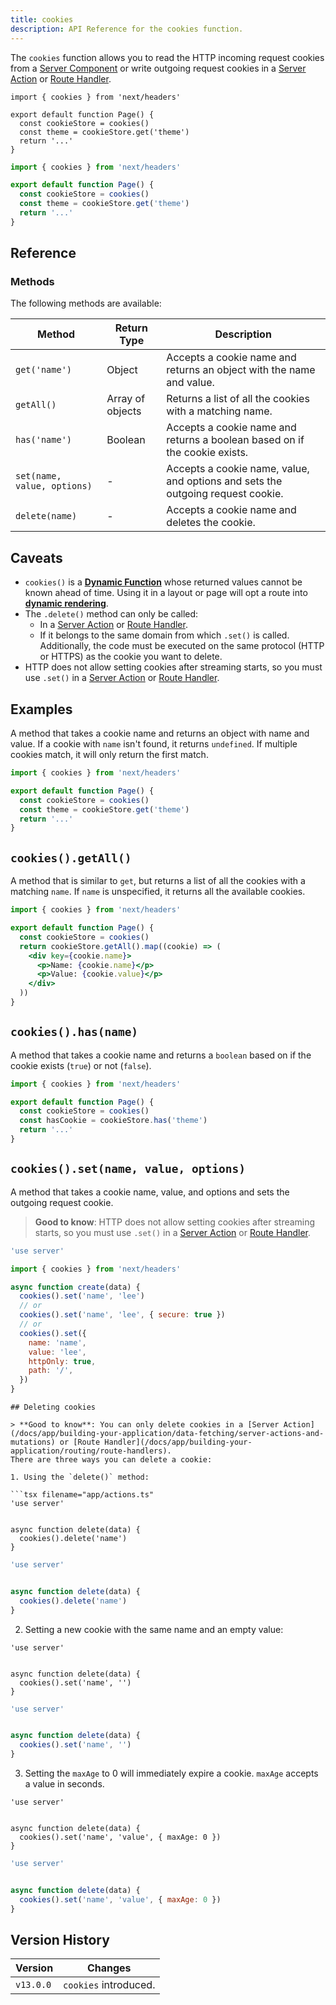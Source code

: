 ```yaml
---
title: cookies
description: API Reference for the cookies function.
---
```


The `cookies` function allows you to read the HTTP incoming request cookies from a [Server Component](/docs/app/building-your-application/rendering/server-components) or write outgoing request cookies in a [Server Action](/docs/app/building-your-application/data-fetching/server-actions-and-mutations) or [Route Handler](/docs/app/building-your-application/routing/route-handlers).

```tsx filename="app/page.tsx"
import { cookies } from 'next/headers'

export default function Page() {
  const cookieStore = cookies()
  const theme = cookieStore.get('theme')
  return '...'
}
```

```js filename="app/page.js"
import { cookies } from 'next/headers'

export default function Page() {
  const cookieStore = cookies()
  const theme = cookieStore.get('theme')
  return '...'
}
```

## Reference

### Methods

The following methods are available:

| Method                      | Return Type      | Description                                                                     |
| --------------------------- | ---------------- | ------------------------------------------------------------------------------- |
| `get('name')`               | Object           | Accepts a cookie name and returns an object with the name and value.            |
| `getAll()`                  | Array of objects | Returns a list of all the cookies with a matching name.                         |
| `has('name')`               | Boolean          | Accepts a cookie name and returns a boolean based on if the cookie exists.      |
| `set(name, value, options)` | -                | Accepts a cookie name, value, and options and sets the outgoing request cookie. |
| `delete(name)`              | -                | Accepts a cookie name and deletes the cookie.                                   |

## Caveats

- `cookies()` is a **[Dynamic Function](/docs/app/building-your-application/rendering/server-components#dynamic-functions)** whose returned values cannot be known ahead of time. Using it in a layout or page will opt a route into **[dynamic rendering](/docs/app/building-your-application/rendering/server-components#dynamic-rendering)**.
- The `.delete()` method can only be called:
  - In a [Server Action](/docs/app/building-your-application/data-fetching/server-actions-and-mutations) or [Route Handler](/docs/app/building-your-application/routing/route-handlers).
  - If it belongs to the same domain from which `.set()` is called. Additionally, the code must be executed on the same protocol (HTTP or HTTPS) as the cookie you want to delete.
- HTTP does not allow setting cookies after streaming starts, so you must use `.set()` in a [Server Action](/docs/app/building-your-application/data-fetching/server-actions-and-mutations) or [Route Handler](/docs/app/building-your-application/routing/route-handlers).

## Examples

A method that takes a cookie name and returns an object with name and value. If a cookie with `name` isn't found, it returns `undefined`. If multiple cookies match, it will only return the first match.

```jsx filename="app/page.js"
import { cookies } from 'next/headers'

export default function Page() {
  const cookieStore = cookies()
  const theme = cookieStore.get('theme')
  return '...'
}
```

## `cookies().getAll()`

A method that is similar to `get`, but returns a list of all the cookies with a matching `name`. If `name` is unspecified, it returns all the available cookies.

```jsx filename="app/page.js"
import { cookies } from 'next/headers'

export default function Page() {
  const cookieStore = cookies()
  return cookieStore.getAll().map((cookie) => (
    <div key={cookie.name}>
      <p>Name: {cookie.name}</p>
      <p>Value: {cookie.value}</p>
    </div>
  ))
}
```

## `cookies().has(name)`

A method that takes a cookie name and returns a `boolean` based on if the cookie exists (`true`) or not (`false`).

```jsx filename="app/page.js"
import { cookies } from 'next/headers'

export default function Page() {
  const cookieStore = cookies()
  const hasCookie = cookieStore.has('theme')
  return '...'
}
```

## `cookies().set(name, value, options)`

A method that takes a cookie name, value, and options and sets the outgoing request cookie.

> **Good to know**: HTTP does not allow setting cookies after streaming starts, so you must use `.set()` in a [Server Action](/docs/app/building-your-application/data-fetching/server-actions-and-mutations) or [Route Handler](/docs/app/building-your-application/routing/route-handlers).

```js filename="app/actions.js"
'use server'

import { cookies } from 'next/headers'

async function create(data) {
  cookies().set('name', 'lee')
  // or
  cookies().set('name', 'lee', { secure: true })
  // or
  cookies().set({
    name: 'name',
    value: 'lee',
    httpOnly: true,
    path: '/',
  })
}
```

````tsx filename="app/page.ts"
## Deleting cookies

> **Good to know**: You can only delete cookies in a [Server Action](/docs/app/building-your-application/data-fetching/server-actions-and-mutations) or [Route Handler](/docs/app/building-your-application/routing/route-handlers).
There are three ways you can delete a cookie:

1. Using the `delete()` method:

```tsx filename="app/actions.ts"
'use server'


async function delete(data) {
  cookies().delete('name')
}
````

```js filename="app/actions.js"
'use server'


async function delete(data) {
  cookies().delete('name')
}
```

2. Setting a new cookie with the same name and an empty value:

```tsx filename="app/actions.ts"
'use server'


async function delete(data) {
  cookies().set('name', '')
}
```

```js filename="app/actions.js"
'use server'


async function delete(data) {
  cookies().set('name', '')
}
```

3. Setting the `maxAge` to 0 will immediately expire a cookie. `maxAge` accepts a value in seconds.

```tsx filename="app/actions.tsx"
'use server'


async function delete(data) {
  cookies().set('name', 'value', { maxAge: 0 })
}
```

```js filename="app/actions.js"
'use server'


async function delete(data) {
  cookies().set('name', 'value', { maxAge: 0 })
}
```

## Version History

| Version   | Changes               |
| --------- | --------------------- |
| `v13.0.0` | `cookies` introduced. |
